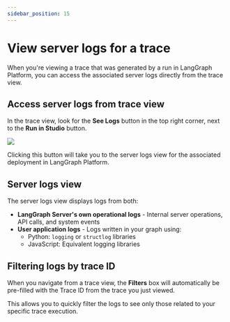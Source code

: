 ```yaml
---
sidebar_position: 15
---
```



# View server logs for a trace

When you're viewing a trace that was generated by a run in LangGraph Platform, you can access the associated server logs directly from the trace view.

## Access server logs from trace view

In the trace view, look for the **See Logs** button in the top right corner, next to the **Run in Studio** button.

![](./static/view_server_logs_button.png)

Clicking this button will take you to the server logs view for the associated deployment in LangGraph Platform.

## Server logs view

The server logs view displays logs from both:

- **LangGraph Server's own operational logs** - Internal server operations, API calls, and system events
- **User application logs** - Logs written in your graph using:
  - Python: `logging` or `structlog` libraries
  - JavaScript: Equivalent logging libraries

## Filtering logs by trace ID

When you navigate from a trace view, the **Filters** box will automatically be pre-filled with the Trace ID from the trace you just viewed.

This allows you to quickly filter the logs to see only those related to your specific trace execution.
